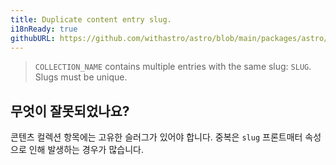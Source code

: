 ```yaml
---
title: Duplicate content entry slug.
i18nReady: true
githubURL: https://github.com/withastro/astro/blob/main/packages/astro/src/core/errors/errors-data.ts
---
```


> `COLLECTION_NAME` contains multiple entries with the same slug: `SLUG`. Slugs must be unique.

## 무엇이 잘못되었나요?

콘텐츠 컬렉션 항목에는 고유한 슬러그가 있어야 합니다. 중복은 `slug` 프론트매터 속성으로 인해 발생하는 경우가 많습니다.
